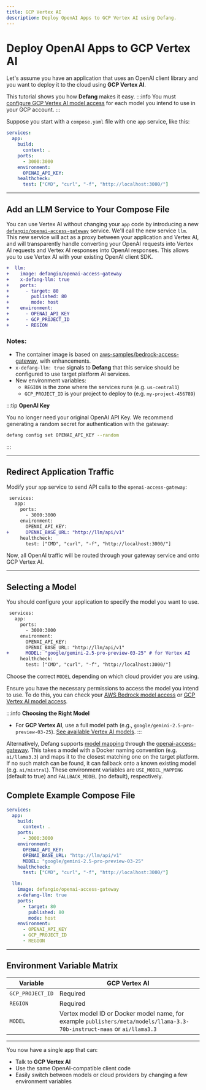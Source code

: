 ```yaml
---
title: GCP Vertex AI
description: Deploy OpenAI Apps to GCP Vertex AI using Defang.
---
```


# Deploy OpenAI Apps to GCP Vertex AI

Let's assume you have an application that uses an OpenAI client library and you want to deploy it to the cloud using **GCP Vertex AI**.

This tutorial shows you how **Defang** makes it easy.
:::info
You must [configure GCP Vertex AI model access](https://cloud.google.com/vertex-ai/generative-ai/docs/control-model-access) for each model you intend to use in your GCP account.
:::

Suppose you start with a `compose.yaml` file with one `app` service, like this:

```yaml
services:
  app:
    build:
      context: .
    ports:
      - 3000:3000
    environment:
      OPENAI_API_KEY:
    healthcheck:
      test: ["CMD", "curl", "-f", "http://localhost:3000/"]
```

---

## Add an LLM Service to Your Compose File

You can use Vertex AI without changing your `app` code by introducing a new [`defangio/openai-access-gateway`](https://github.com/DefangLabs/openai-access-gateway) service. We'll call the new service `llm`. This new service will act as a proxy between your application and Vertex AI, and will transparently handle converting your OpenAI requests into Vertex AI requests and Vertex AI responses into OpenAI responses. This allows you to use Vertex AI with your existing OpenAI client SDK.

```diff
+  llm:
+    image: defangio/openai-access-gateway
+    x-defang-llm: true
+    ports:
+      - target: 80
+        published: 80
+        mode: host
+    environment:
+      - OPENAI_API_KEY
+      - GCP_PROJECT_ID
+      - REGION
```

### Notes:

- The container image is based on [aws-samples/bedrock-access-gateway](https://github.com/aws-samples/bedrock-access-gateway), with enhancements.
- `x-defang-llm: true` signals to **Defang** that this service should be configured to use target platform AI services.
- New environment variables:
  - `REGION` is the zone where the services runs (e.g. `us-central1`)
  - `GCP_PROJECT_ID` is your project to deploy to (e.g. `my-project-456789`)

:::tip
**OpenAI Key**

You no longer need your original OpenAI API Key.
We recommend generating a random secret for authentication with the gateway:

```bash
defang config set OPENAI_API_KEY --random
```
:::

---

## Redirect Application Traffic

Modify your `app` service to send API calls to the `openai-access-gateway`:

```diff
 services:
   app:
     ports:
       - 3000:3000
     environment:
       OPENAI_API_KEY:
+      OPENAI_BASE_URL: "http://llm/api/v1"
     healthcheck:
       test: ["CMD", "curl", "-f", "http://localhost:3000/"]
```

Now, all OpenAI traffic will be routed through your gateway service and onto GCP Vertex AI.

---

## Selecting a Model

You should configure your application to specify the model you want to use.

```diff
 services:
   app:
     ports:
       - 3000:3000
     environment:
       OPENAI_API_KEY:
       OPENAI_BASE_URL: "http://llm/api/v1"
+      MODEL: "google/gemini-2.5-pro-preview-03-25" # for Vertex AI
     healthcheck:
       test: ["CMD", "curl", "-f", "http://localhost:3000/"]
```

Choose the correct `MODEL` depending on which cloud provider you are using.

Ensure you have the necessary permissions to access the model you intend to use.
To do this, you can check your [AWS Bedrock model access](https://docs.aws.amazon.com/bedrock/latest/userguide/model-access-modify.html) or [GCP Vertex AI model access](https://cloud.google.com/vertex-ai/generative-ai/docs/control-model-access).

:::info
**Choosing the Right Model**

- For **GCP Vertex AI**, use a full model path (e.g., `google/gemini-2.5-pro-preview-03-25`). [See available Vertex AI models](https://cloud.google.com/vertex-ai/generative-ai/docs/multimodal/call-vertex-using-openai-library#client-setup).
:::

Alternatively, Defang supports [model mapping](/docs/concepts/managed-llms/openai-access-gateway/#model-mapping) through the [openai-access-gateway](https://github.com/DefangLabs/openai-access-gateway). This takes a model with a Docker naming convention (e.g. `ai/llama3.3`) and maps it to
the closest matching one on the target platform. If no such match can be found, it can fallback onto a known existing model (e.g. `ai/mistral`). These environment
variables are `USE_MODEL_MAPPING` (default to true) and `FALLBACK_MODEL` (no default), respectively.


## Complete Example Compose File

```yaml
services:
  app:
    build:
      context: .
    ports:
      - 3000:3000
    environment:
      OPENAI_API_KEY:
      OPENAI_BASE_URL: "http://llm/api/v1"
      MODEL: "google/gemini-2.5-pro-preview-03-25"
    healthcheck:
      test: ["CMD", "curl", "-f", "http://localhost:3000/"]

  llm:
    image: defangio/openai-access-gateway
    x-defang-llm: true
    ports:
      - target: 80
        published: 80
        mode: host
    environment:
      - OPENAI_API_KEY
      - GCP_PROJECT_ID
      - REGION
```

---

## Environment Variable Matrix

| Variable           | GCP Vertex AI |
|--------------------|---------------|
| `GCP_PROJECT_ID`    | Required      |
| `REGION`            | Required      |
| `MODEL`             | Vertex model ID or Docker model name, for example `publishers/meta/models/llama-3.3-70b-instruct-maas` or `ai/llama3.3` |

---

You now have a single app that can:

- Talk to **GCP Vertex AI**
- Use the same OpenAI-compatible client code
- Easily switch between models or cloud providers by changing a few environment variables
